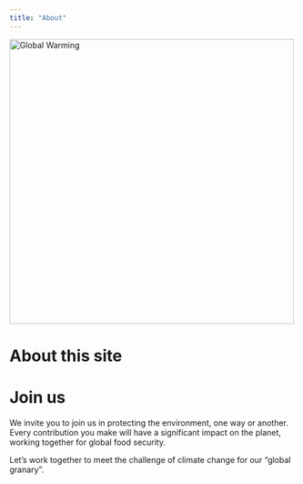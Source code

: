 ```yaml
---
title: "About"
---
```


![](GlobalWarming2.jpg){alt="Global Warming" fig-align="left" width="500"}

# About this site

# Join us

We invite you to join us in protecting the environment, one way or another. Every contribution you make will have a significant impact on the planet, working together for global food security.

Let's work together to meet the challenge of climate change for our "global granary".
